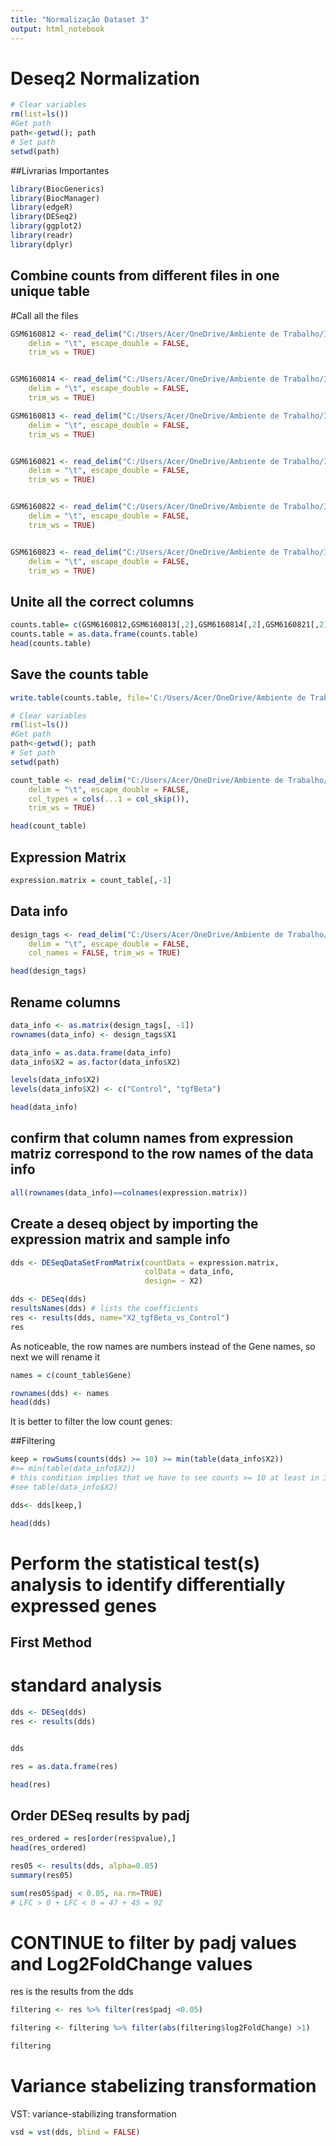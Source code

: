 ---
title: "Normalização Dataset 3"
output: html_notebook
---
# Deseq2 Normalization

```{r}

# Clear variables
rm(list=ls())
#Get path
path<-getwd(); path
# Set path
setwd(path)
```

##Livrarias Importantes
```{r}
library(BiocGenerics)
library(BiocManager)
library(edgeR)
library(DESeq2)
library(ggplot2)
library(readr)
library(dplyr)
```

## Combine counts from different files in one unique table

#Call all the files

```{r}

GSM6160812 <- read_delim("C:/Users/Acer/OneDrive/Ambiente de Trabalho/ICVS/Dataset 3/GSM6160812.txt", 
    delim = "\t", escape_double = FALSE, 
    trim_ws = TRUE)


GSM6160814 <- read_delim("C:/Users/Acer/OneDrive/Ambiente de Trabalho/ICVS/Dataset 3/GSM6160814.txt", 
    delim = "\t", escape_double = FALSE, 
    trim_ws = TRUE)

GSM6160813 <- read_delim("C:/Users/Acer/OneDrive/Ambiente de Trabalho/ICVS/Dataset 3/GSM6160813.txt", 
    delim = "\t", escape_double = FALSE, 
    trim_ws = TRUE)


GSM6160821 <- read_delim("C:/Users/Acer/OneDrive/Ambiente de Trabalho/ICVS/Dataset 3/GSM6160821.txt", 
    delim = "\t", escape_double = FALSE, 
    trim_ws = TRUE)


GSM6160822 <- read_delim("C:/Users/Acer/OneDrive/Ambiente de Trabalho/ICVS/Dataset 3/GSM6160822.txt", 
    delim = "\t", escape_double = FALSE, 
    trim_ws = TRUE)


GSM6160823 <- read_delim("C:/Users/Acer/OneDrive/Ambiente de Trabalho/ICVS/Dataset 3/GSM6160823.txt", 
    delim = "\t", escape_double = FALSE, 
    trim_ws = TRUE)
```
## Unite all the correct columns
```{r}
counts.table= c(GSM6160812,GSM6160813[,2],GSM6160814[,2],GSM6160821[,2],GSM6160822[,2],GSM6160823[,2])
counts.table = as.data.frame(counts.table)
head(counts.table)

```


## Save the counts table

```{r}
write.table(counts.table, file='C:/Users/Acer/OneDrive/Ambiente de Trabalho/ICVS/Dataset 3/count_table.txt', sep = "\t",col.names = NA)
```


```{r}

# Clear variables
rm(list=ls())
#Get path
path<-getwd(); path
# Set path
setwd(path)
```


```{r}
count_table <- read_delim("C:/Users/Acer/OneDrive/Ambiente de Trabalho/ICVS/Dataset 3/count_table.txt", 
    delim = "\t", escape_double = FALSE, 
    col_types = cols(...1 = col_skip()), 
    trim_ws = TRUE)

head(count_table)
```

## Expression Matrix

```{r}
expression.matrix = count_table[,-1]
```


## Data info

```{r}
design_tags <- read_delim("C:/Users/Acer/OneDrive/Ambiente de Trabalho/ICVS/Dataset 3/design_tags.tsv", 
    delim = "\t", escape_double = FALSE, 
    col_names = FALSE, trim_ws = TRUE)

head(design_tags)
```

## Rename columns

```{r}
data_info <- as.matrix(design_tags[, -1])
rownames(data_info) <- design_tags$X1

data_info = as.data.frame(data_info)
data_info$X2 = as.factor(data_info$X2)

levels(data_info$X2)
levels(data_info$X2) <- c("Control", "tgfBeta")

head(data_info)

```
## confirm that column names from expression matriz correspond to the row names of the data info

```{r}
all(rownames(data_info)==colnames(expression.matrix))
```


## Create a deseq object by importing the expression matrix and sample info

```{r}

dds <- DESeqDataSetFromMatrix(countData = expression.matrix,
                              colData = data_info,
                              design= ~ X2)

dds <- DESeq(dds)
resultsNames(dds) # lists the coefficients
res <- results(dds, name="X2_tgfBeta_vs_Control")
res
```
As noticeable, the row names are numbers instead of the Gene names, so next we will rename it

```{r}
names = c(count_table$Gene)

rownames(dds) <- names
head(dds)
```
It is better to filter the low count genes:

##Filtering

```{r}

keep = rowSums(counts(dds) >= 10) >= min(table(data_info$X2))
#>= min(table(data_info$X2))
# this condition implies that we have to see counts >= 10 at least in 3 samples because min(table(data_info$X2)) = 3
#see table(data_info$X2)

dds<- dds[keep,]

head(dds)
```

# Perform the statistical test(s) analysis to identify differentially expressed genes

## First Method
# standard analysis

```{r}
dds <- DESeq(dds)
res <- results(dds)


dds

res = as.data.frame(res)

head(res)

```

## Order DESeq results by padj

```{r}
res_ordered = res[order(res$pvalue),]
head(res_ordered)
```

```{r}
res05 <- results(dds, alpha=0.05)
summary(res05)
```

```{r}
sum(res05$padj < 0.05, na.rm=TRUE)
# LFC > 0 + LFC < 0 = 47 + 45 = 92
```
# CONTINUE to filter by padj values and Log2FoldChange values
res is the results from the dds 
```{r}

filtering <- res %>% filter(res$padj <0.05)

filtering <- filtering %>% filter(abs(filtering$log2FoldChange) >1)

filtering
```



# Variance stabelizing transformation
VST: variance-stabilizing transformation

```{r}
vsd = vst(dds, blind = FALSE)
```



